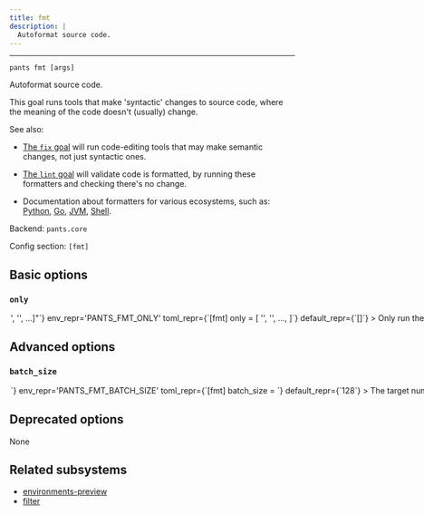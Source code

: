 ```yaml
---
title: fmt
description: |
  Autoformat source code.
---
```



---

```
pants fmt [args]
```

Autoformat source code.

This goal runs tools that make &#x27;syntactic&#x27; changes to source code, where the meaning of the code doesn&#x27;t (usually) change.

See also:

- [The `fix` goal](https://www.pantsbuild.org/2.31/reference/goals/fix) will run code-editing tools that may make semantic
  changes, not just syntactic ones.

- [The `lint` goal](https://www.pantsbuild.org/2.31/reference/goals/lint) will validate code is formatted, by running these
  formatters and checking there&#x27;s no change.

- Documentation about formatters for various ecosystems, such as:
  [Python](https://www.pantsbuild.org/2.31/docs/python/overview/linters-and-formatters), [Go](https://www.pantsbuild.org/2.31/docs/go#gofmt),
  [JVM](https://www.pantsbuild.org/jvm/java-and-scala#lint-and-format), [Shell](https://www.pantsbuild.org/2.31/docs/shell#shfmt-autoformatter).

Backend: <span className="color--primary">`pants.core`</span>

Config section: <span className="color--primary">`[fmt]`</span>

<span className={styles.options}>

## Basic options

### `only`

<Option
  cli_repr={`--fmt-only="['<str>', '<str>', ...]"`}
  env_repr='PANTS_FMT_ONLY'
  toml_repr={`[fmt]
only = [
    '<str>',
    '<str>',
    ...,
]`}
  default_repr={`[]`}
>

Only run these formatters and skip all others.

The formatter names are outputted at the final summary of running this goal, e.g. `isort` and `shfmt`. You can also run `fmt --only=fake` to get a list of all activated formatters.

You can repeat this option, e.g. `fmt --only=isort --only=shfmt` or `fmt --only=['isort', 'shfmt']`.

</Option>

## Advanced options

### `batch_size`

<Option
  cli_repr={`--fmt-batch-size=<int>`}
  env_repr='PANTS_FMT_BATCH_SIZE'
  toml_repr={`[fmt]
batch_size = <int>`}
  default_repr={`128`}
>

The target number of files to be included in each formatter batch.

Formatter processes are batched for a few reasons:

1. to avoid OS argument length limits (in processes which don&#x27;t support argument files)
2. to support more stable cache keys than would be possible if all files were operated on in a single batch.
3. to allow for parallelism in formatter processes which don&#x27;t have internal parallelism, or -- if they do support internal parallelism -- to improve scheduling behavior when multiple processes are competing for cores and so internal parallelism cannot be used perfectly.

In order to improve cache hit rates (see 2.), batches are created at stable boundaries, and so this value is only a &#x22;target&#x22; batch size (rather than an exact value).

</Option>

## Deprecated options

None

## Related subsystems

- [environments-preview](../subsystems/environments-preview.mdx)
- [filter](../subsystems/filter.mdx)

</span>
